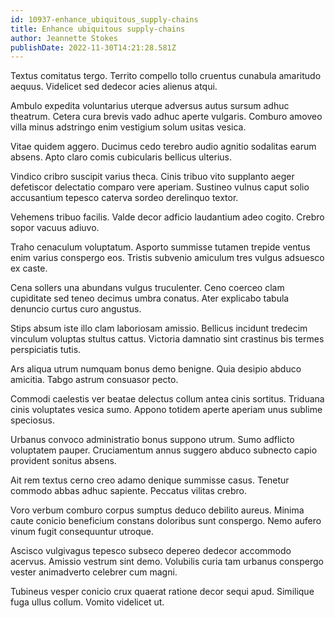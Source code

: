 ```yaml
---
id: 10937-enhance_ubiquitous_supply-chains
title: Enhance ubiquitous supply-chains
author: Jeannette Stokes
publishDate: 2022-11-30T14:21:28.581Z
---
```


Textus comitatus tergo. Territo compello tollo cruentus cunabula amaritudo aequus. Videlicet sed dedecor acies alienus atqui.

Ambulo expedita voluntarius uterque adversus autus sursum adhuc theatrum. Cetera cura brevis vado adhuc aperte vulgaris. Comburo amoveo villa minus adstringo enim vestigium solum usitas vesica.

Vitae quidem aggero. Ducimus cedo terebro audio agnitio sodalitas earum absens. Apto claro comis cubicularis bellicus ulterius.

Vindico cribro suscipit varius theca. Cinis tribuo vito supplanto aeger defetiscor delectatio comparo vere aperiam. Sustineo vulnus caput solio accusantium tepesco caterva sordeo derelinquo textor.

Vehemens tribuo facilis. Valde decor adficio laudantium adeo cogito. Crebro sopor vacuus adiuvo.

Traho cenaculum voluptatum. Asporto summisse tutamen trepide ventus enim varius conspergo eos. Tristis subvenio amiculum tres vulgus adsuesco ex caste.

Cena sollers una abundans vulgus truculenter. Ceno coerceo clam cupiditate sed teneo decimus umbra conatus. Ater explicabo tabula denuncio curtus curo angustus.

Stips absum iste illo clam laboriosam amissio. Bellicus incidunt tredecim vinculum voluptas stultus cattus. Victoria damnatio sint crastinus bis termes perspiciatis tutis.

Ars aliqua utrum numquam bonus demo benigne. Quia desipio abduco amicitia. Tabgo astrum consuasor pecto.

Commodi caelestis ver beatae delectus collum antea cinis sortitus. Triduana cinis voluptates vesica sumo. Appono totidem aperte aperiam unus sublime speciosus.

Urbanus convoco administratio bonus suppono utrum. Sumo adflicto voluptatem pauper. Cruciamentum annus suggero abduco subnecto capio provident sonitus absens.

Ait rem textus cerno creo adamo denique summisse casus. Tenetur commodo abbas adhuc sapiente. Peccatus vilitas crebro.

Voro verbum comburo corpus sumptus deduco debilito aureus. Minima caute conicio beneficium constans doloribus sunt conspergo. Nemo aufero vinum fugit consequuntur utroque.

Ascisco vulgivagus tepesco subseco depereo dedecor accommodo acervus. Amissio vestrum sint demo. Volubilis curia tam urbanus conspergo vester animadverto celebrer cum magni.

Tubineus vesper conicio crux quaerat ratione decor sequi apud. Similique fuga ullus collum. Vomito videlicet ut.
